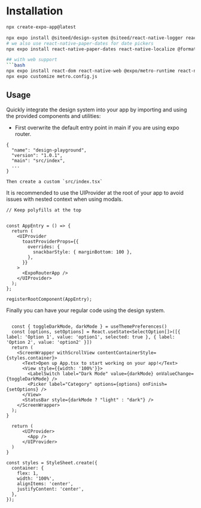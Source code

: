 

<Meta title="Installation" />

# Installation
```bash
npx create-expo-app@latest

npx expo install @siteed/design-system @siteed/react-native-logger react-native-paper react-native-safe-area-context @gorhom/bottom-sheet react-native-gesture-handler @expo/vector-icons expo-localization react-native-reanimated react-native-screens react-native-vector-icons @react-navigation/native @react-native-community/slider
# we also use react-native-paper-dates for date pickers
npx expo install react-native-paper-dates react-native-localize @formatjs/intl-pluralrules @formatjs/intl-getcanonicallocales @formatjs/intl-listformat @formatjs/intl-displaynames @formatjs/intl-locale @formatjs/intl-datetimeformat @formatjs/intl-numberformat @formatjs/intl-relativetimeformat 

## with web support
```bash
npx expo install react-dom react-native-web @expo/metro-runtime react-native-web
npx expo customize metro.config.js
```

## Usage

Quickly integrate the design system into your app by importing and using the provided components and utilities:

- First overwrite the default entry point in main if you are using expo router.
```
{
  "name": "design-playground",
  "version": "1.0.1",
  "main": "src/index",
  ...
}

Then create a custom `src/index.tsx`
```

It is recommended to use the UIProvider at the root of your app to avoid issues with nested context when using modals.

```tsx
// Keep polyfills at the top


const AppEntry = () => {
  return (
    <UIProvider
      toastProviderProps={{
        overrides: {
          snackbarStyle: { marginBottom: 100 },
        },
      }}
    >
      <ExpoRouterApp />
    </UIProvider>
  );
};

registerRootComponent(AppEntry);
```

Finally you can have your regular code using the design system.

```tsx

  const { toggleDarkMode, darkMode } = useThemePreferences()
  const [options, setOptions] = React.useState<SelectOption[]>([{ label: 'Option 1', value: 'option1', selected: true }, { label: 'Option 2', value: 'option2' }])
  return (
    <ScreenWrapper withScrollView contentContainerStyle={styles.container}>
      <Text>Open up App.tsx to start working on your app!</Text>
      <View style={{width: '100%'}}>
        <LabelSwitch label="Dark Mode" value={darkMode} onValueChange={toggleDarkMode} />
        <Picker label="Category" options={options} onFinish={setOptions} />
      </View>
      <StatusBar style={darkMode ? "light" : "dark"} />
    </ScreenWrapper>
  );
}

  return (
      <UIProvider>
        <App />
      </UIProvider>
  )
}

const styles = StyleSheet.create({
  container: {
    flex: 1,
    width: '100%',
    alignItems: 'center',
    justifyContent: 'center',
  },
});
```
